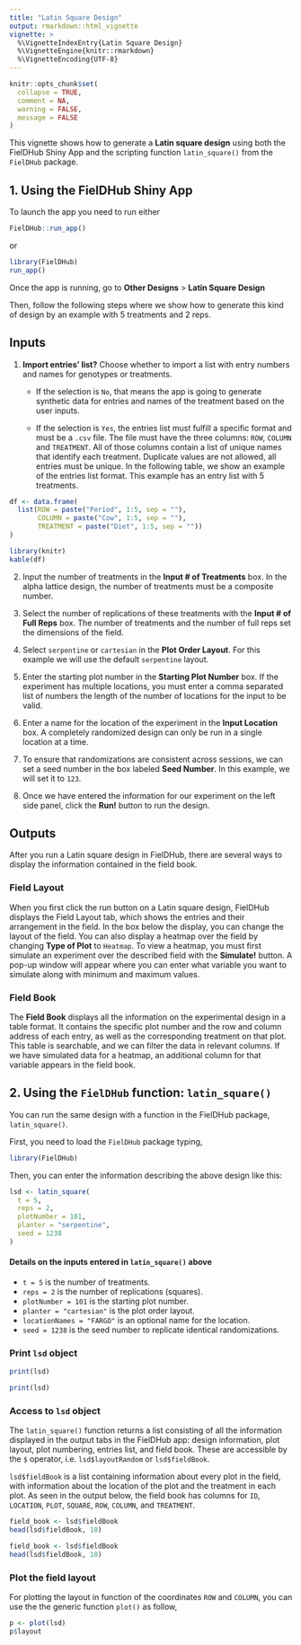 ```yaml
---
title: "Latin Square Design"
output: rmarkdown::html_vignette
vignette: >
  %\VignetteIndexEntry{Latin Square Design}
  %\VignetteEngine{knitr::rmarkdown}
  %\VignetteEncoding{UTF-8}
---
```


```r
knitr::opts_chunk$set(
  collapse = TRUE,
  comment = NA,
  warning = FALSE, 
  message = FALSE
)
```

This vignette shows how to generate a **Latin square design** using both the FielDHub Shiny App and the scripting function `latin_square()` from the `FielDHub` package.

## 1. Using the FielDHub Shiny App

To launch the app you need to run either

```r
FielDHub::run_app()
```

or

```r
library(FielDHub)
run_app()
```

Once the app is running, go to **Other Designs** > **Latin Square Design**

Then, follow the following steps where we show how to generate this kind of design by an example with 5 treatments and 2 reps. 

## Inputs

1. **Import entries' list?** Choose whether to import a list with entry numbers and names for genotypes or treatments.
    * If the selection is `No`, that means the app is going to generate synthetic data for entries and names of the treatment based on the user inputs.

    * If the selection is `Yes`, the entries list must fulfill a specific format and must be a `.csv` file. The file must have the three columns: `ROW`, `COLUMN` and `TREATMENT`. All of those columns contain a list of unique names that identify each treatment. Duplicate values are not allowed, all entries must be unique. In the following table, we show an example of the entries list format. This example has an entry list with 5 treatments. 

```r
df <- data.frame(
  list(ROW = paste("Period", 1:5, sep = ""),
       COLUMN = paste("Cow", 1:5, sep = ""),
       TREATMENT = paste("Diet", 1:5, sep = ""))
)
```

```r
library(knitr)
kable(df)
```

2. Input the number of treatments in the **Input # of Treatments** box. In the alpha lattice design, the number of treatments must be a composite number.

3. Select the number of replications of these treatments with the **Input # of Full Reps** box.  The number of treatments and the number of full reps set the dimensions of the field. 

4. Select `serpentine` or `cartesian` in the **Plot Order Layout**. For this example we will use the default `serpentine` layout.

5. Enter the starting plot number in the **Starting Plot Number** box. If the experiment has multiple locations, you must enter a comma separated list of numbers the length of the number of locations for the input to be valid. 

6. Enter a name for the location of the experiment in the **Input Location** box. A completely randomized design can only be run in a single location at a time. 

7. To ensure that randomizations are consistent across sessions, we can set a seed number in the box labeled **Seed Number**. In this example, we will set it to `123`. 

8. Once we have entered the information for our experiment on the left side panel, click the **Run!** button to run the design. 

## Outputs

After you run a Latin square design in FielDHub, there are several ways to display the information contained in the field book. 

### Field Layout

When you first click the run button on a Latin square design, FielDHub displays the Field Layout tab, which shows the entries and their arrangement in the field. In the box below the display, you can change the layout of the field. 
You can also display a heatmap over the field by changing **Type of Plot** to `Heatmap`. To view a heatmap, you must first simulate an experiment over the described field with the **Simulate!** button. A pop-up window will appear where you can enter what variable you want to simulate along with minimum and maximum values. 

### Field Book

The **Field Book** displays all the information on the experimental design in a table format. It contains the specific plot number and the row and column address of each entry, as well as the corresponding treatment on that plot. This table is searchable, and we can filter the data in relevant columns. If we have simulated data for a heatmap, an additional column for that variable appears in the field book. 

## 2. Using the `FielDHub` function: `latin_square()`

You can run the same design with a function in the FielDHub package, `latin_square()`.

First, you need to load the `FielDHub` package typing,

```r
library(FielDHub)
```

Then, you can enter the information describing the above design like this:

```r
lsd <- latin_square(
  t = 5,
  reps = 2,
  plotNumber = 101,
  planter = "serpentine",
  seed = 1238
)
```

#### Details on the inputs entered in `latin_square()` above

*   `t = 5` is the number of treatments.
*   `reps = 2` is the number of replications (squares).
*   `plotNumber = 101` is the starting plot number.
*   `planter = "cartesian"` is the plot order layout.
*   `locationNames = "FARGO"` is an optional name for the location.
*   `seed = 1238` is the seed number to replicate identical randomizations.

### Print `lsd` object

```r
print(lsd)
```

```r
print(lsd)
```

### Access to `lsd` object

The `latin_square()` function returns a list consisting of all the information displayed in the output tabs in the FielDHub app: design information, plot layout, plot numbering, entries list, and field book. These are accessible by the `$` operator, i.e. `lsd$layoutRandom` or `lsd$fieldBook`. 

`lsd$fieldBook` is a list containing information about every plot in the field, with information about the location of the plot and the treatment in each plot. As seen in the output below, the field book has columns for `ID`, `LOCATION`, `PLOT`, `SQUARE`, `ROW`, `COLUMN`, and `TREATMENT`.

```r
field_book <- lsd$fieldBook
head(lsd$fieldBook, 10)
```

```r
field_book <- lsd$fieldBook
head(lsd$fieldBook, 10)
```

### Plot the field layout

For plotting the layout in function of the coordinates `ROW` and `COLUMN`, you can use the the generic function `plot()` as follow,


```r
p <- plot(lsd)
p$layout
```

<br>
<br>
<br>